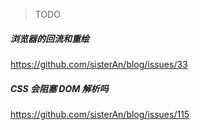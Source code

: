 > TODO

##### 浏览器的回流和重绘

https://github.com/sisterAn/blog/issues/33

##### CSS 会阻塞 DOM 解析吗

https://github.com/sisterAn/blog/issues/115
